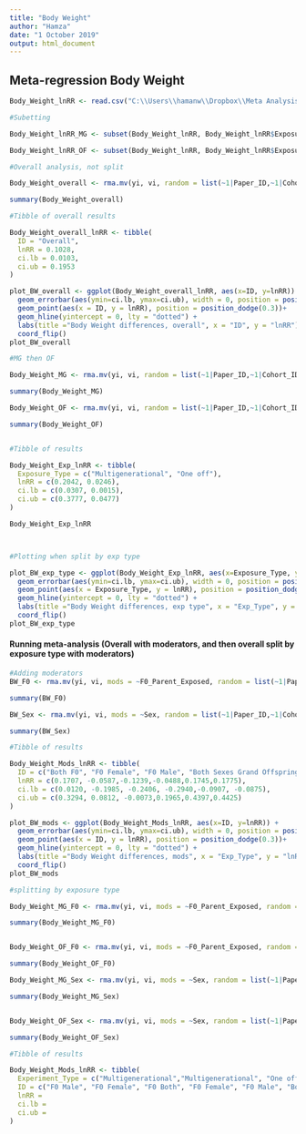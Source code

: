 ```yaml
---
title: "Body Weight"
author: "Hamza"
date: "1 October 2019"
output: html_document
---
```


## Meta-regression Body Weight

```r
Body_Weight_lnRR <- read.csv("C:\\Users\\hamanw\\Dropbox\\Meta Analysis Project\\Extraction\\Transgenerational Meta-Analysis\\R\\data\\Body_Weight_lnRR.csv")

```
```r

#Subetting

Body_Weight_lnRR_MG <- subset(Body_Weight_lnRR, Body_Weight_lnRR$Exposure_Type == "Multigenerational")

Body_Weight_lnRR_OF <- subset(Body_Weight_lnRR, Body_Weight_lnRR$Exposure_Type == "One off")
```

```r

#Overall analysis, not split

Body_Weight_overall <- rma.mv(yi, vi, random = list(~1|Paper_ID,~1|Cohort_ID), data=Body_Weight_lnRR, method = 'REML')

summary(Body_Weight_overall)

#Tibble of overall results

Body_Weight_overall_lnRR <- tibble(
  ID = "Overall", 
  lnRR = 0.1028,
  ci.lb = 0.0103,
  ci.ub = 0.1953
)

plot_BW_overall <- ggplot(Body_Weight_overall_lnRR, aes(x=ID, y=lnRR)) + 
  geom_errorbar(aes(ymin=ci.lb, ymax=ci.ub), width = 0, position = position_dodge(0.3)) +
  geom_point(aes(x = ID, y = lnRR), position = position_dodge(0.3))+
  geom_hline(yintercept = 0, lty = "dotted") +
  labs(title ="Body Weight differences, overall", x = "ID", y = "lnRR") +
  coord_flip()
plot_BW_overall
```


```r

#MG then OF

Body_Weight_MG <- rma.mv(yi, vi, random = list(~1|Paper_ID,~1|Cohort_ID), data=Body_Weight_lnRR_MG, method = 'REML')

summary(Body_Weight_MG)

Body_Weight_OF <- rma.mv(yi, vi, random = list(~1|Paper_ID,~1|Cohort_ID), data=Body_Weight_lnRR_OF, method = 'REML')

summary(Body_Weight_OF)


#Tibble of results

Body_Weight_Exp_lnRR <- tibble(
  Exposure_Type = c("Multigenerational", "One off"),
  lnRR = c(0.2042, 0.0246),
  ci.lb = c(0.0307, 0.0015),
  ci.ub = c(0.3777, 0.0477)
)

Body_Weight_Exp_lnRR



#Plotting when split by exp type

plot_BW_exp_type <- ggplot(Body_Weight_Exp_lnRR, aes(x=Exposure_Type, y=lnRR, colour = Exposure_Type)) + 
  geom_errorbar(aes(ymin=ci.lb, ymax=ci.ub), width = 0, position = position_dodge(0.3)) +
  geom_point(aes(x = Exposure_Type, y = lnRR), position = position_dodge(0.3))+
  geom_hline(yintercept = 0, lty = "dotted") +
  labs(title ="Body Weight differences, exp type", x = "Exp_Type", y = "lnRR") +
  coord_flip()
plot_BW_exp_type
```
#### Running meta-analysis (Overall with moderators, and then overall split by exposure type with moderators)

```r
#Adding moderators
BW_F0 <- rma.mv(yi, vi, mods = ~F0_Parent_Exposed, random = list(~1|Paper_ID,~1|Cohort_ID), data=Body_Weight_lnRR, method = 'REML')

summary(BW_F0)

BW_Sex <- rma.mv(yi, vi, mods = ~Sex, random = list(~1|Paper_ID,~1|Cohort_ID), data=Body_Weight_lnRR, method = 'REML')

summary(BW_Sex)

#Tibble of results

Body_Weight_Mods_lnRR <- tibble(
  ID = c("Both F0", "F0 Female", "F0 Male", "Both Sexes Grand Offspring", "Female Grand Offspring", "Male Grand Offspring"),
  lnRR = c(0.1707, -0.0587,-0.1239,-0.0488,0.1745,0.1775),
  ci.lb = c(0.0120, -0.1985, -0.2406, -0.2940,-0.0907, -0.0875),
  ci.ub = c(0.3294, 0.0812, -0.0073,0.1965,0.4397,0.4425)
)

plot_BW_mods <- ggplot(Body_Weight_Mods_lnRR, aes(x=ID, y=lnRR)) + 
  geom_errorbar(aes(ymin=ci.lb, ymax=ci.ub), width = 0, position = position_dodge(0.3)) +
  geom_point(aes(x = ID, y = lnRR), position = position_dodge(0.3))+
  geom_hline(yintercept = 0, lty = "dotted") +
  labs(title ="Body Weight differences, mods", x = "Exp_Type", y = "lnRR") +
  coord_flip()
plot_BW_mods

#splitting by exposure type

Body_Weight_MG_F0 <- rma.mv(yi, vi, mods = ~F0_Parent_Exposed, random = list(~1|Paper_ID,~1|Cohort_ID), data=Body_Weight_lnRR_MG, method = 'REML')

summary(Body_Weight_MG_F0)


Body_Weight_OF_F0 <- rma.mv(yi, vi, mods = ~F0_Parent_Exposed, random = list(~1|Paper_ID,~1|Cohort_ID), data=Body_Weight_lnRR_OF, method = 'REML')

summary(Body_Weight_OF_F0)

Body_Weight_MG_Sex <- rma.mv(yi, vi, mods = ~Sex, random = list(~1|Paper_ID,~1|Cohort_ID), data=Body_Weight_lnRR_MG, method = 'REML')

summary(Body_Weight_MG_Sex)


Body_Weight_OF_Sex <- rma.mv(yi, vi, mods = ~Sex, random = list(~1|Paper_ID,~1|Cohort_ID), data=Body_Weight_lnRR_OF, method = 'REML')

summary(Body_Weight_OF_Sex)

#Tibble of results

Body_Weight_Mods_lnRR <- tibble(
  Experiment_Type = c("Multigenerational","Multigenerational", "One off","One off","One off","Multigenerational","Multigenerational","Multigenerational", "One off","One off","One off"),
  ID = c("F0 Male", "F0 Female", "F0 Both", "F0 Female", "F0 Male", "Both Sexes Grand Offspring", "Female Grandoffspring", "Male Grand Offspring", "Both Sexes Grand Offspring", "Female Grandoffspring", "Male Grand Offspring"), 
  lnRR = 
  ci.lb = 
  ci.ub = 
)
```

